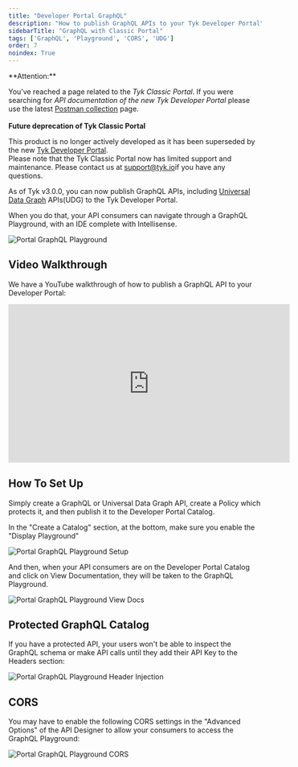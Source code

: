 ```yaml
---
title: "Developer Portal GraphQL"
description: "How to publish GraphQL APIs to your Tyk Developer Portal"
sidebarTitle: "GraphQL with Classic Portal"
tags: ['GraphQL', 'Playground', 'CORS', 'UDG']
order: 7
noindex: True
---
```



<Warning>
**Attention:**

You’ve reached a page related to the *Tyk Classic Portal*. If you were searching for *API documentation of the new Tyk
Developer Portal* please use the latest
[Postman collection](/nightly/product-stack/tyk-enterprise-developer-portal/api-documentation/tyk-edp-api) page.
<br />
<br />
**Future deprecation of Tyk Classic Portal**

This product is no longer actively developed as it
has been superseded by the new [Tyk Developer Portal](/nightly/portal/overview/intro).
<br />
Please note that the Tyk Classic Portal now has limited support and maintenance. Please contact us at
[support@tyk.io](<mailto:support@tyk.io?subject=Tyk classic developer portal>)if you have any questions.
</Warning>


As of Tyk v3.0.0, you can now publish GraphQL APIs, including [Universal Data Graph](/nightly/api-management/data-graph#overview) APIs(UDG) to the Tyk Developer Portal.

When you do that, your API consumers can navigate through a GraphQL Playground, with an IDE complete with Intellisense.

<img src="/img/portal/portal-graphql.png" alt="Portal GraphQL Playground" />

## Video Walkthrough

We have a YouTube walkthrough of how to publish a GraphQL API to your Developer Portal:

<iframe width="560" height="315" src="https://www.youtube.com/embed/A2Hn9ub2mNg" frameborder="0" allow="accelerometer; autoplay; clipboard-write; encrypted-media; gyroscope; picture-in-picture" allowfullscreen></iframe>

## How To Set Up

Simply create a GraphQL or Universal Data Graph API, create a Policy which protects it, and then publish it to the Developer Portal Catalog.

In the "Create a Catalog" section, at the bottom, make sure you enable the "Display Playground" 


<img src="/img/portal/portal-graphql-setup.png" alt="Portal GraphQL Playground Setup" />

And then, when your API consumers are on the Developer Portal Catalog and click on View Documentation, they will be taken to the GraphQL Playground.

<img src="/img/portal/portal-graphql-playground-viewdocs.png" alt="Portal GraphQL Playground View Docs" />


## Protected GraphQL Catalog

If you have a protected API, your users won't be able to inspect the GraphQL schema or make API calls until they add their API Key to the Headers section:

<img src="/img/portal/portal-graphql-header-injection.png" alt="Portal GraphQL Playground Header Injection" />

## CORS

You may have to enable the following CORS settings in the "Advanced Options" of the API Designer to allow your consumers to access the GraphQL Playground:


<img src="/img/portal/portal-graphql-cors.png" alt="Portal GraphQL Playground CORS" />
